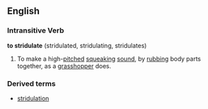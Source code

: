 ==English==
===Intransitive Verb===
'''to stridulate''' (stridulated, stridulating, stridulates)

#To make a high-[[pitch]]ed [[squeak]]ing [[sound]], by [[rubbing]] body parts together, as a [[grasshopper]] does.
===Derived terms===
*[[stridulation]]